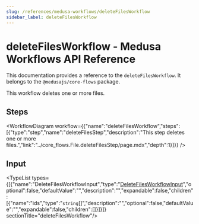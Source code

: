 ```yaml
---
slug: /references/medusa-workflows/deleteFilesWorkflow
sidebar_label: deleteFilesWorkflow
---
```



# deleteFilesWorkflow - Medusa Workflows API Reference

This documentation provides a reference to the `deleteFilesWorkflow`. It belongs to the `@medusajs/core-flows` package.

This workflow deletes one or more files.

## Steps

<WorkflowDiagram workflow={{"name":"deleteFilesWorkflow","steps":[{"type":"step","name":"deleteFilesStep","description":"This step deletes one or more files.","link":"../core_flows.File.deleteFilesStep/page.mdx","depth":1}]}} />

## Input

<TypeList types={[{"name":"DeleteFilesWorkflowInput","type":"[DeleteFilesWorkflowInput](../../../types/core_flows.DeleteFilesWorkflowInput/page.mdx)","optional":false,"defaultValue":"","description":"","expandable":false,"children":[{"name":"ids","type":"`string`[]","description":"","optional":false,"defaultValue":"","expandable":false,"children":[]}]}]}  sectionTitle="deleteFilesWorkflow"/>
